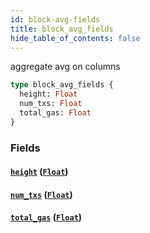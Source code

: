 ```yaml
---
id: block-avg-fields
title: block_avg_fields
hide_table_of_contents: false
---
```


aggregate avg on columns

```graphql
type block_avg_fields {
  height: Float
  num_txs: Float
  total_gas: Float
}
```

### Fields

#### [`height`](#) ([`Float`](../scalars/float))

#### [`num_txs`](#) ([`Float`](../scalars/float))

#### [`total_gas`](#) ([`Float`](../scalars/float))
